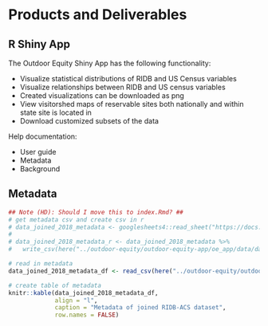# Products and Deliverables

## R Shiny App
The Outdoor Equity Shiny App has the following functionality:

- Visualize statistical distributions of RIDB and US Census variables
- Visualize relationships between RIDB and US census variables
- Created visualizations can be downloaded as png
- View visitorshed maps of reservable sites both nationally and within state site is located in
- Download customized subsets of the data

Help documentation:

- User guide
- Metadata 
- Background 

## Metadata

```r
## Note (HD): Should I move this to index.Rmd? ##
# get metadata csv and create csv in r
# data_joined_2018_metadata <- googlesheets4::read_sheet("https://docs.google.com/spreadsheets/d/19ZQiaTlSoo1-KlPibeIoVbo0IT0ZU2soFa0XGAEHF88/edit?usp=sharing")
# 
# data_joined_2018_metadata_r <- data_joined_2018_metadata %>% 
#   write_csv(here("../outdoor-equity/outdoor-equity-app/oe_app/data/data_joined_2018_metadata.csv"))

# read in metadata
data_joined_2018_metadata_df <- read_csv(here("../outdoor-equity/outdoor-equity-app/oe_app/data/data_joined_2018_metadata.csv"))
```


```r
# create table of metadata
knitr::kable(data_joined_2018_metadata_df,
             align = "l",
             caption = "Metadata of joined RIDB-ACS dataset",
             row.names = FALSE)
```




